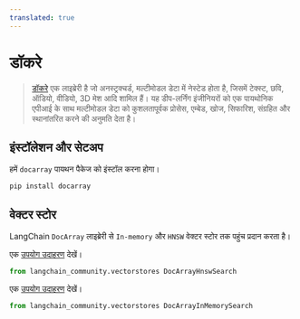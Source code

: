 ```yaml
---
translated: true
---
```


# डॉकरे

> [डॉकरे](https://docarray.jina.ai/) एक लाइब्रेरी है जो अनस्ट्रक्चर्ड, मल्टीमोडल डेटा में नेस्टेड होता है, जिसमें टेक्स्ट, छवि, ऑडियो, वीडियो, 3D मेश आदि शामिल हैं। यह डीप-लर्निंग इंजीनियरों को एक पायथोनिक एपीआई के साथ मल्टीमोडल डेटा को कुशलतापूर्वक प्रोसेस, एम्बेड, खोज, सिफारिश, संग्रहित और स्थानांतरित करने की अनुमति देता है।

## इंस्टॉलेशन और सेटअप

हमें `docarray` पायथन पैकेज को इंस्टॉल करना होगा।

```bash
pip install docarray
```

## वेक्टर स्टोर

LangChain `DocArray` लाइब्रेरी से `In-memory` और `HNSW` वेक्टर स्टोर तक पहुंच प्रदान करता है।

एक [उपयोग उदाहरण](/docs/integrations/vectorstores/docarray_hnsw) देखें।

```python
from langchain_community.vectorstores DocArrayHnswSearch
```

एक [उपयोग उदाहरण](/docs/integrations/vectorstores/docarray_in_memory) देखें।

```python
from langchain_community.vectorstores DocArrayInMemorySearch
```
